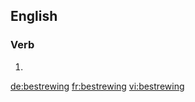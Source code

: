 ==English==

===Verb===
{{head|en|present participle}}

# {{present participle of|bestrew|lang=en}}

[[de:bestrewing]]
[[fr:bestrewing]]
[[vi:bestrewing]]